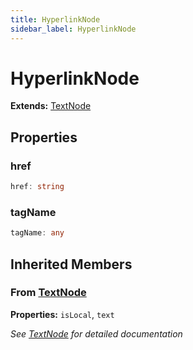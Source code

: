 ```yaml
---
title: HyperlinkNode
sidebar_label: HyperlinkNode
---
```


# HyperlinkNode

**Extends:** [TextNode](/api/interfaces/textnode)

## Properties

### href

```typescript
href: string
```

### tagName

```typescript
tagName: any
```

## Inherited Members

### From [TextNode](/api/interfaces/textnode)

**Properties:** `isLocal`, `text`

*See [TextNode](/api/interfaces/textnode) for detailed documentation*

